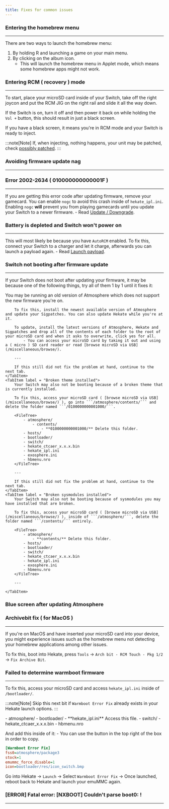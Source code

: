 ```yaml
---
title: Fixes for common issues
---
```



### Entering the homebrew menu

---

There are two ways to launch the homebrew menu:

1. By holding R and launching a game on your main menu. <Badge text="Recommended" variant="success" />
2. By clicking on the album icon.
    - This will launch the homebrew menu in Applet mode, which means some homebrew apps might not work.

### Entering RCM ( recovery ) mode

---

To start, place your microSD card inside of your Switch, take off the right joycon and put the RCM JIG on the right rail and slide it all the way down.

If the Switch is on, turn it off and then power it back on while holding the ```Vol +``` button, this should result in just a black screen.

If you have a black screen, it means you're in RCM mode and your Switch is ready to inject.

:::note[Note]
If, when injecting, nothing happens, your unit may be patched, check [possibly patched](/homebrewing/possibly-patched/).
:::

### Avoiding firmware update nag

---



### Error 2002-2634 ( 010000000000001F )

---

If you are getting this error code after updating firmware, remove your gamecard. You can enable ```nogc``` to avoid this crash inside of ```hekate_ipl.ini```.
Enabling ```nogc``` **will** prevent you from playing gamecards until you update your Switch to a newer firmware.
    - Read [Update / Downgrade](/important/update/).

### Battery is depleted and Switch won't power on

---

This will most likely be because you have ```AutoRCM``` enabled.
To fix this, connect your Switch to a charger and let it charge, afterwards you can launch a payload again.
    - Read [Launch payload](/important/payload/).

### Switch not booting after firmware update

---

If your Switch does not boot after updating your firmware, it may be because one of the following things, try all of them 1 by 1 until it fixes it:

<Tabs>
    <TabItem label = "Old CFW version">
        You may be running an old version of Atmosphere which does not support the new firmware you're on.

        To fix this, install the newest available version of Atmosphere and update your Sigpatches. You can also update Hekate while you're at it.

        To update, install the latest versions of Atmosphere, Hekate and Sigpatches and drop all of the contents of each folder to the root of your microSD card and when it asks to overwrite, click yes for all.
            - You can access your microSD card by taking it out and using a ( micro ) SD card reader or read [browse microSD via USB](/miscellaneous/browse/).

        ---

        If this still did not fix the problem at hand, continue to the next tab.
    </TabItem>
    <TabItem label = "Broken theme installed">
        Your Switch may also not be booting because of a broken theme that is currently installed.

        To fix this, access your microSD card ( [browse microSD via USB](/miscellaneous/browse/) ), go into ```/atmosphere/contents/``` and delete the folder named ```/0100000000001000/```.

        <FileTree>
            - atmosphere/
                - contents/
                    - **0100000000001000/** Delete this folder.
            - hosts/
            - bootloader/
            - switch/
            - hekate_ctcaer_x.x.x.bin
            - hekate_ipl.ini
            - exosphere.ini
            - hbmenu.nro
        </FileTree>

        ---

        If this still did not fix the problem at hand, continue to the next tab.
    </TabItem>
    <TabItem label = "Broken sysmodules installed">
        Your Switch may also not be booting because of sysmodules you may have installed that are broken.

        To fix this, access your microSD card ( [browse microSD via USB](/miscellaneous/browse/) ), inside of ```/atmosphere/```, delete the folder named ```/contents/``` entirely.

        <FileTree>
            - atmosphere/
                - **contents/** Delete this folder.
            - hosts/
            - bootloader/
            - switch/
            - hekate_ctcaer_x.x.x.bin
            - hekate_ipl.ini
            - exosphere.ini
            - hbmenu.nro
        </FileTree>

        ---

    </TabItem>
</Tabs>

### Blue screen after updating Atmosphere

### Archivebit fix ( for MacOS )

---

If you're on MacOS and have inserted your microSD card into your device, you might experience issues such as the homebrew menu not detecting your homebrew applications among other issues.

To fix this, boot into Hekate, press ```Tools``` -> ```Arch bit - RCM Touch - Pkg 1/2``` -> ```Fix Archive Bit```.

### Failed to determine warmboot firmware

---

To fix this, access your microSD card and access ```hekate_ipl.ini``` inside of ```/bootloader/```.

:::note[Note]
Skip this next bit if ```Warmboot Error Fix``` already exists in your Hekate launch options.
:::

<FileTree>
    - atmosphere/
    - bootloader/
        - **hekate_ipl.ini** Access this file.
    - switch/
    - hekate_ctcaer_x.x.x.bin
    - hbmenu.nro
</FileTree>

And add this inside of it:
    - You can use the button in the top right of the box in order to copy.
```ini
[Warmboot Error Fix]
fss0=atmosphere/package3
stock=1
emummc_force_disable=1
icon=bootloader/res/icon_switch.bmp
```

Go into Hekate -> ```Launch``` -> Select ```Warmboot Error Fix``` -> Once launched, reboot back to Hekate and launch your emuMMC again.

### [ERROR] Fatal error: [NXBOOT] Couldn't parse boot0: !

---


